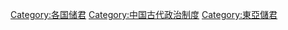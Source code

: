 [[Category:各国储君|Category:各国储君]]
[[Category:中国古代政治制度|Category:中国古代政治制度]]
[[Category:東亞儲君|Category:東亞儲君]]